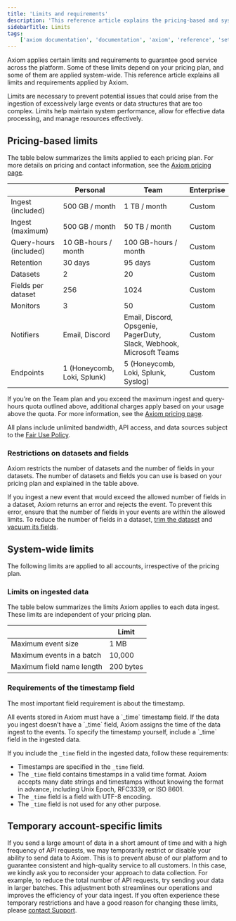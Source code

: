 ```yaml
---
title: 'Limits and requirements'
description: 'This reference article explains the pricing-based and system-wide limits and requirements imposed by Axiom.'
sidebarTitle: Limits
tags:
    ['axiom documentation', 'documentation', 'axiom', 'reference', 'settings', 'field restrictions', 'time stamp', 'time stamp field', 'limits', 'requirements', 'pricing', 'usage']
---
```


Axiom applies certain limits and requirements to guarantee good service across the platform. Some of these limits depend on your pricing plan, and some of them are applied system-wide. This reference article explains all limits and requirements applied by Axiom.

Limits are necessary to prevent potential issues that could arise from the ingestion of excessively large events or data structures that are too complex. Limits help maintain system performance, allow for effective data processing, and manage resources effectively.

## Pricing-based limits

The table below summarizes the limits applied to each pricing plan. For more details on pricing and contact information, see the [Axiom pricing page](https://axiom.co/pricing).

|                        | Personal                    | Team                                                                         | Enterprise |
| ---------------------- | --------------------------- | ---------------------------------------------------------------------------- | ---------- |
| Ingest (included)      | 500 GB / month              | 1 TB / month                                                                 | Custom     |
| Ingest (maximum)       | 500 GB / month              | 50 TB / month                                                                | Custom     |
| Query-hours (included) | 10 GB-hours / month         | 100 GB-hours / month                                                         | Custom     |
| Retention              | 30 days                     | 95 days                                                                      | Custom     |
| Datasets               | 2                           | 20                                                                           | Custom     |
| Fields per dataset     | 256                         | 1024                                                                         | Custom     |
| Monitors               | 3                           | 50                                                                           | Custom     |
| Notifiers              | Email, Discord              | Email, Discord, Opsgenie,<br/>PagerDuty, Slack, Webhook,<br/>Microsoft Teams | Custom     |
| Endpoints              | 1 (Honeycomb, Loki, Splunk) | 5 (Honeycomb, Loki, Splunk, Syslog)                                          | Custom     |

If you’re on the Team plan and you exceed the maximum ingest and query-hours quota outlined above, additional charges apply based on your usage above the quota. For more information, see the [Axiom pricing page](https://axiom.co/pricing).

All plans include unlimited bandwidth, API access, and data sources subject to the [Fair Use Policy](https://axiom.co/terms).

### Restrictions on datasets and fields

Axiom restricts the number of datasets and the number of fields in your datasets. The number of datasets and fields you can use is based on your pricing plan and explained in the table above.

If you ingest a new event that would exceed the allowed number of fields in a dataset, Axiom returns an error and rejects the event. To prevent this error, ensure that the number of fields in your events are within the allowed limits. To reduce the number of fields in a dataset, [trim the dataset](/reference/datasets#trim-dataset) and [vacuum its fields](/reference/datasets#vacuum-fields).

## System-wide limits

The following limits are applied to all accounts, irrespective of the pricing plan.

### Limits on ingested data

The table below summarizes the limits Axiom applies to each data ingest. These limits are independent of your pricing plan.

|                              | Limit     |
| ---------------------------- | --------- |
| Maximum event size           | 1 MB      |
| Maximum events in a batch    | 10,000     |
| Maximum field name length    | 200 bytes |

### Requirements of the timestamp field

The most important field requirement is about the timestamp.

<Note>
All events stored in Axiom must have a `_time` timestamp field. If the data you ingest doesn’t have a `_time` field, Axiom assigns the time of the data ingest to the events. To specify the timestamp yourself, include a `_time` field in the ingested data.
</Note>

If you include the `_time` field in the ingested data, follow these requirements:

- Timestamps are specified in the `_time` field.
- The `_time` field contains timestamps in a valid time format. Axiom accepts many date strings and timestamps without knowing the format in advance, including Unix Epoch, RFC3339, or ISO 8601.
- The `_time` field is a field with UTF-8 encoding.
- The `_time` field is not used for any other purpose.

## Temporary account-specific limits

If you send a large amount of data in a short amount of time and with a high frequency of API requests, we may temporarily restrict or disable your ability to send data to Axiom. This is to prevent abuse of our platform and to guarantee consistent and high-quality service to all customers. In this case, we kindly ask you to reconsider your approach to data collection. For example, to reduce the total number of API requests, try sending your data in larger batches. This adjustment both streamlines our operations and improves the efficiency of your data ingest. If you often experience these temporary restrictions and have a good reason for changing these limits, please [contact Support](mailto:support@axiom.co).
